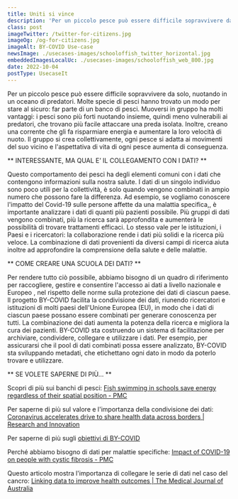 ```yaml
---
title: Uniti si vince
description: 'Per un piccolo pesce può essere difficile sopravvivere da solo, nuotando in un oceano di predatori. Molte specie di pesci hanno trovato un modo per stare al sicuro: far parte di un banco di pesci.'
class: post
imageTwitter: /twitter-for-citizens.jpg
imageOg: /og-for-citizens.jpg
imageAlt: BY-COVID Use-case
newsImage: ./usecases-images/schooloffish_twitter_horizontal.jpg
embeddedImagesLocalUc: ./usecases-images/schooloffish_web_800.jpg
date: 2022-10-04
postType: UsecaseIt
---
```


Per un piccolo pesce può essere difficile sopravvivere da solo, nuotando in un oceano di predatori. Molte specie di pesci hanno trovato un modo per stare al sicuro: far parte di un banco di pesci. Muoversi in gruppo ha molti vantaggi: i pesci sono più forti nuotando insieme, quindi meno vulnerabili ai predatori, che trovano più facile attaccare una preda isolata. Inoltre, creano una corrente che gli fa risparmiare energia e aumentare la loro velocità di nuoto. Il gruppo si crea collettivamente, ogni pesce si adatta ai movimenti del suo vicino e l'aspettativa di vita di ogni pesce aumenta di conseguenza. 

** INTERESSANTE, MA QUAL E’ IL COLLEGAMENTO CON I  DATI? **

Questo comportamento dei pesci ha degli elementi comuni  con i dati che contengono informazioni sulla nostra salute. I dati di un singolo individuo sono poco utili per la collettività, è solo quando vengono combinati in ampio numero  che possono fare la differenza. Ad esempio, se vogliamo conoscere l'impatto del Covid-19 sulle persone affette da una malattia specifica,, è importante analizzare i dati di quanti più pazienti possibile. Più gruppi di  dati vengono combinati, più la ricerca sarà approfondita e aumenterà le possibilità di trovare trattamenti efficaci. Lo stesso vale per le istituzioni, i Paesi e i ricercatori: la collaborazione rende i dati più solidi e la ricerca più veloce. La combinazione di dati provenienti da diversi campi di ricerca aiuta inoltre ad approfondire la comprensione della salute e delle malattie. 

** COME CREARE UNA SCUOLA DEI DATI? **

Per rendere tutto ciò possibile, abbiamo bisogno di un quadro di riferimento per raccogliere, gestire e consentire l'accesso ai dati a livello nazionale e Europeo , nel rispetto delle norme sulla protezione dei dati di ciascun paese. Il progetto BY-COVID facilita la condivisione dei dati, riunendo ricercatori e istituzioni di molti paesi dell'Unione Europea (EU), in modo che i dati di ciascun paese possano essere combinati per generare conoscenza per tutti. La combinazione dei dati aumenta la potenza della ricerca e migliora la cura dei pazienti. BY-COVID sta costruendo un sistema di facilitazione per archiviare, condividere, collegare e utilizzare i dati. Per esempio, per assicurarsi che il pool di dati combinati possa essere analizzato, BY-COVID sta sviluppando metadati, che etichettano ogni dato in modo da poterlo trovare e utilizzare. 

** SE VOLETE SAPERNE DI PIÙ… **

Scopri di più sui banchi di pesci: [Fish swimming in schools save energy regardless of their spatial position - PMC](https://www.ncbi.nlm.nih.gov/pmc/articles/PMC4293471/)

Per saperne di più sul valore e l'importanza della condivisione dei dati: [Coronavirus accelerates drive to share health data across borders | Research and Innovation](https://ec.europa.eu/research-and-innovation/en/horizon-magazine/coronavirus-accelerates-drive-share-health-data-across-borders)

Per saperne di più sugli [obiettivi di BY-COVID](https://by-covid.org/about/#objectives)

Perché abbiamo bisogno di dati per malattie specifiche: [Impact of COVID-19 on people with cystic fibrosis - PMC](https://www.ncbi.nlm.nih.gov/pmc/articles/PMC7159857/)

Questo articolo mostra l'importanza di collegare le serie di dati nel caso del cancro: [Linking data to improve health outcomes | The Medical Journal of Australia](https://www.mja.com.au/journal/2014/200/7/linking-data-improve-health-outcomes)




